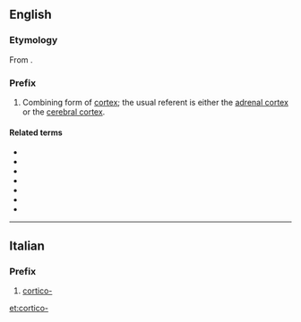 ==English==

===Etymology===
From {{etyl|la|en}} {{m|la|cortex||bark}}.

===Prefix===
{{en-prefix}}

# <span class="use-with-mention">Combining form of <span class="mention">[[cortex]]</span>; the usual referent is either the [[adrenal cortex]] or the [[cerebral cortex]].

====Related terms====
* {{l|en|corticobulbar}}
* {{l|en|corticonuclear}}
* {{l|en|corticosteroid}}
* {{l|en|corticosterone}}
* {{l|en|corticotrope}}
* {{l|en|corticotropin}}
* {{l|en|corticogenesis}}

----

==Italian==

===Prefix===
{{head|it|prefix}}

# [[#English|cortico-]]

[[et:cortico-]]